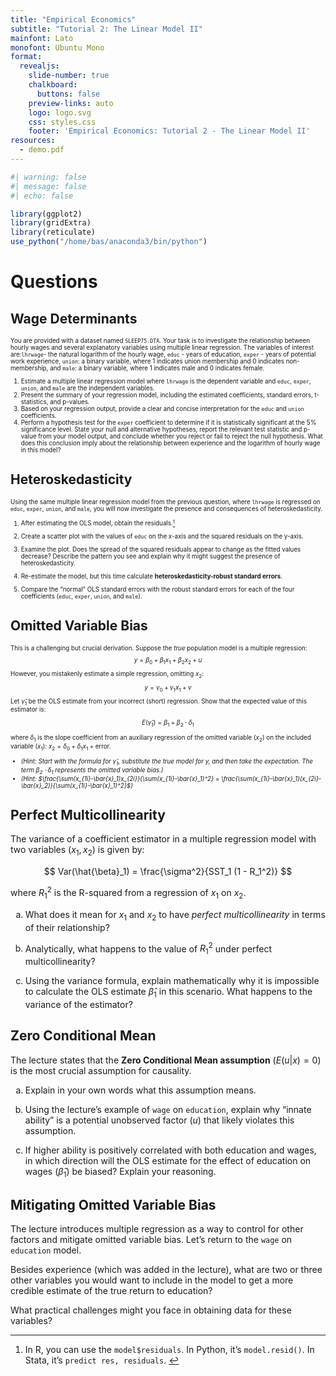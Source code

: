 ```yaml
---
title: "Empirical Economics"
subtitle: "Tutorial 2: The Linear Model II"
mainfont: Lato
monofont: Ubuntu Mono
format:
  revealjs: 
    slide-number: true
    chalkboard: 
      buttons: false
    preview-links: auto
    logo: logo.svg
    css: styles.css
    footer: 'Empirical Economics: Tutorial 2 - The Linear Model II'
resources:
  - demo.pdf
---
```


```r
#| warning: false
#| message: false
#| echo: false

library(ggplot2)
library(gridExtra)
library(reticulate)
use_python("/home/bas/anaconda3/bin/python")
```

# Questions

## Wage Determinants

:::{style="font-size: 0.7em;"}

You are provided with a dataset named `SLEEP75.DTA`. Your task is to investigate the relationship between hourly wages and several explanatory variables using multiple linear regression. The variables of interest are:`lhrwage`- the natural logarithm of the hourly wage, `educ` - years of education, `exper` - years of potential work experience, `union`: a binary variable, where 1 indicates union membership and 0 indicates non-membership, and `male`: a binary variable, where 1 indicates male and 0 indicates female.

  1. Estimate a multiple linear regression model where `lhrwage` is the dependent variable and `educ`, `exper`, `union`, and `male` are the independent variables.
  2. Present the summary of your regression model, including the estimated coefficients, standard errors, t-statistics, and p-values.
  3. Based on your regression output, provide a clear and concise interpretation for the `educ` and `union` coefficients.
  4. Perform a hypothesis test for the `exper` coefficient to determine if it is statistically significant at the 5% significance level. State your null and alternative hypotheses, report the relevant test statistic and p-value from your model output, and conclude whether you reject or fail to reject the null hypothesis. What does this conclusion imply about the relationship between experience and the logarithm of hourly wage in this model?
  
:::

## Heteroskedasticity

:::{style="font-size: 0.7em;"}

Using the same multiple linear regression model from the previous question, where `lhrwage` is regressed on `educ`, `exper`, `union`, and `male`, you will now investigate the presence and consequences of heteroskedasticity.

1. After estimating the OLS model, obtain the residuals.^[In R, you can use the `model$residuals`. In Python, it's `model.resid()`. In Stata, it's `predict res, residuals`. ]

2. Create a scatter plot with the values of `educ` on the x-axis and the squared residuals on the y-axis.

3. Examine the plot. Does the spread of the squared residuals appear to change as the fitted values decrease? Describe the pattern you see and explain why it might suggest the presence of heteroskedasticity.

4. Re-estimate the model, but this time calculate **heteroskedasticity-robust standard errors**. 

5. Compare the "normal" OLS standard errors with the robust standard errors for each of the four coefficients (`educ`, `exper`, `union`, and `male`).

:::

## Omitted Variable Bias 

:::{style="font-size: 0.7em;"}
This is a challenging but crucial derivation. Suppose the *true* population model is a multiple regression:
  $$
    y = \beta_0 + \beta_1 x_1 + \beta_2 x_2 + u
  $$
However, you mistakenly estimate a simple regression, omitting $x_2$:
    $$
      y = \gamma_0 + \gamma_1 x_1 + v
    $$
Let $\hat{\gamma}_1$ be the OLS estimate from your incorrect (short) regression. Show that the expected value of this estimator is:

  $$
    E(\hat{\gamma}_1) = \beta_1 + \beta_2 \cdot \delta_1
  $$
  
where $\delta_1$ is the slope coefficient from an auxiliary regression of the omitted variable ($x_2$) on the included variable ($x_1$): $x_2 = \delta_0 + \delta_1 x_1 + \text{error}$.

- *(Hint: Start with the formula for $\hat{\gamma}_1$, substitute the true model for y, and then take the expectation. The term $\beta_2 \cdot \delta_1$ represents the omitted variable bias.)*
- *(Hint: $\frac{\sum(x_{1i}-\bar{x}_1)x_{2i}}{\sum(x_{1i}-\bar{x}_1)^2} = \frac{\sum(x_{1i}-\bar{x}_1)(x_{2i}-\bar{x}_2)}{\sum(x_{1i}-\bar{x}_1)^2}$)*

:::


## Perfect Multicollinearity

The variance of a coefficient estimator in a multiple regression model with two variables ($x_1, x_2$) is given by:

  $$
    Var(\hat{\beta}_1) = \frac{\sigma^2}{SST_1 (1 - R_1^2)}
  $$

where $R_1^2$ is the R-squared from a regression of $x_1$ on $x_2$.

(a) What does it mean for $x_1$ and $x_2$ to have *perfect multicollinearity* in terms of their relationship?

(b) Analytically, what happens to the value of $R_1^2$ under perfect multicollinearity?

(c) Using the variance formula, explain mathematically why it is impossible to calculate the OLS estimate $\hat{\beta}_1$ in this scenario. What happens to the variance of the estimator?
    
## Zero Conditional Mean

The lecture states that the **Zero Conditional Mean assumption** ($E(u|x) = 0$) is the most crucial assumption for causality.

(a) Explain in your own words what this assumption means.

(b) Using the lecture's example of `wage` on `education`, explain why "innate ability" is a potential unobserved factor ($u$) that likely violates this assumption.

(c) If higher ability is positively correlated with both education and wages, in which direction will the OLS estimate for the effect of education on wages ($\hat{\beta}_1$) be biased? Explain your reasoning.


## Mitigating Omitted Variable Bias 

The lecture introduces multiple regression as a way to control for other factors and mitigate omitted variable bias. Let's return to the `wage` on `education` model.

Besides experience (which was added in the lecture), what are two or three other variables you would want to include in the model to get a more credible estimate of the true return to education?

What practical challenges might you face in obtaining data for these variables?
